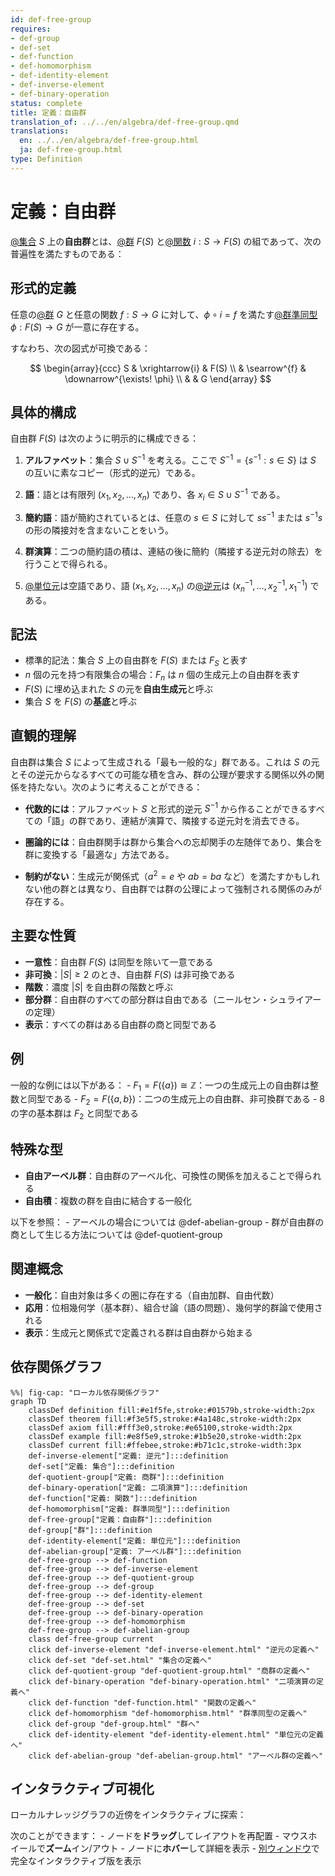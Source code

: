 ```yaml
---
id: def-free-group
requires:
- def-group
- def-set
- def-function
- def-homomorphism
- def-identity-element
- def-inverse-element
- def-binary-operation
status: complete
title: 定義：自由群
translation_of: ../../en/algebra/def-free-group.qmd
translations:
  en: ../../en/algebra/def-free-group.html
  ja: def-free-group.html
type: Definition
---
```


# 定義：自由群 {#def-free-group}

[@集合](../logic-set-theory/def-set.qmd) $S$ 上の**自由群**とは、[@群](def-group.qmd) $F(S)$ と[@関数](../logic-set-theory/def-function.qmd) $i: S \to F(S)$ の組であって、次の普遍性を満たすものである：

## 形式的定義

任意の[@群](def-group.qmd) $G$ と任意の関数 $f: S \to G$ に対して、$\phi \circ i = f$ を満たす[@群準同型](def-homomorphism.qmd) $\phi: F(S) \to G$ が一意に存在する。

すなわち、次の図式が可換である：

$$
\begin{array}{ccc}
S & \xrightarrow{i} & F(S) \\
& \searrow^{f} & \downarrow^{\exists! \phi} \\
& & G
\end{array}
$$

## 具体的構成

自由群 $F(S)$ は次のように明示的に構成できる：

1. **アルファベット**：集合 $S \cup S^{-1}$ を考える。ここで $S^{-1} = \{s^{-1} : s \in S\}$ は $S$ の互いに素なコピー（形式的逆元）である。

2. **語**：語とは有限列 $(x_1, x_2, \ldots, x_n)$ であり、各 $x_i \in S \cup S^{-1}$ である。

3. **簡約語**：語が簡約されているとは、任意の $s \in S$ に対して $ss^{-1}$ または $s^{-1}s$ の形の隣接対を含まないことをいう。

4. **群演算**：二つの簡約語の積は、連結の後に簡約（隣接する逆元対の除去）を行うことで得られる。

5. [@単位元](def-identity-element.qmd)は空語であり、語 $(x_1, x_2, \ldots, x_n)$ の[@逆元](def-inverse-element.qmd)は $(x_n^{-1}, \ldots, x_2^{-1}, x_1^{-1})$ である。

## 記法

- 標準的記法：集合 $S$ 上の自由群を $F(S)$ または $F_S$ と表す
- $n$ 個の元を持つ有限集合の場合：$F_n$ は $n$ 個の生成元上の自由群を表す
- $F(S)$ に埋め込まれた $S$ の元を**自由生成元**と呼ぶ
- 集合 $S$ を $F(S)$ の**基底**と呼ぶ

## 直観的理解

自由群は集合 $S$ によって生成される「最も一般的な」群である。これは $S$ の元とその逆元からなるすべての可能な積を含み、群の公理が要求する関係以外の関係を持たない。次のように考えることができる：

- **代数的には**：アルファベット $S$ と形式的逆元 $S^{-1}$ から作ることができるすべての「語」の群であり、連結が演算で、隣接する逆元対を消去できる。

- **圏論的には**：自由群関手は群から集合への忘却関手の左随伴であり、集合を群に変換する「最適な」方法である。

- **制約がない**：生成元が関係式（$a^2 = e$ や $ab = ba$ など）を満たすかもしれない他の群とは異なり、自由群では群の公理によって強制される関係のみが存在する。

## 主要な性質

- **一意性**：自由群 $F(S)$ は同型を除いて一意である
- **非可換**：$|S| \geq 2$ のとき、自由群 $F(S)$ は非可換である
- **階数**：濃度 $|S|$ を自由群の階数と呼ぶ
- **部分群**：自由群のすべての部分群は自由である（ニールセン・シュライアーの定理）
- **表示**：すべての群はある自由群の商と同型である

## 例

一般的な例には以下がある：
- $F_1 = F(\{a\}) \cong \mathbb{Z}$：一つの生成元上の自由群は整数と同型である
- $F_2 = F(\{a, b\})$：二つの生成元上の自由群、非可換群である
- 8の字の基本群は $F_2$ と同型である

## 特殊な型

- **自由アーベル群**：自由群のアーベル化、可換性の関係を加えることで得られる
- **自由積**：複数の群を自由に結合する一般化

以下を参照：
- アーベルの場合については @def-abelian-group
- 群が自由群の商として生じる方法については @def-quotient-group

## 関連概念

- **一般化**：自由対象は多くの圏に存在する（自由加群、自由代数）
- **応用**：位相幾何学（基本群）、組合せ論（語の問題）、幾何学的群論で使用される
- **表示**：生成元と関係式で定義される群は自由群から始まる

## 依存関係グラフ

```mermaid
%%| fig-cap: "ローカル依存関係グラフ"
graph TD
    classDef definition fill:#e1f5fe,stroke:#01579b,stroke-width:2px
    classDef theorem fill:#f3e5f5,stroke:#4a148c,stroke-width:2px
    classDef axiom fill:#fff3e0,stroke:#e65100,stroke-width:2px
    classDef example fill:#e8f5e9,stroke:#1b5e20,stroke-width:2px
    classDef current fill:#ffebee,stroke:#b71c1c,stroke-width:3px
    def-inverse-element["定義: 逆元"]:::definition
    def-set["定義: 集合"]:::definition
    def-quotient-group["定義: 商群"]:::definition
    def-binary-operation["定義: 二項演算"]:::definition
    def-function["定義: 関数"]:::definition
    def-homomorphism["定義: 群準同型"]:::definition
    def-free-group["定義：自由群"]:::definition
    def-group["群"]:::definition
    def-identity-element["定義: 単位元"]:::definition
    def-abelian-group["定義: アーベル群"]:::definition
    def-free-group --> def-function
    def-free-group --> def-inverse-element
    def-free-group --> def-quotient-group
    def-free-group --> def-group
    def-free-group --> def-identity-element
    def-free-group --> def-set
    def-free-group --> def-binary-operation
    def-free-group --> def-homomorphism
    def-free-group --> def-abelian-group
    class def-free-group current
    click def-inverse-element "def-inverse-element.html" "逆元の定義へ"
    click def-set "def-set.html" "集合の定義へ"
    click def-quotient-group "def-quotient-group.html" "商群の定義へ"
    click def-binary-operation "def-binary-operation.html" "二項演算の定義へ"
    click def-function "def-function.html" "関数の定義へ"
    click def-homomorphism "def-homomorphism.html" "群準同型の定義へ"
    click def-group "def-group.html" "群へ"
    click def-identity-element "def-identity-element.html" "単位元の定義へ"
    click def-abelian-group "def-abelian-group.html" "アーベル群の定義へ"
```

## インタラクティブ可視化

ローカルナレッジグラフの近傍をインタラクティブに探索：

::: {.graph-viz data-id="def-free-group" data-width="700" data-height="500"}
:::

次のことができます：
- ノードを**ドラッグ**してレイアウトを再配置
- マウスホイールで**ズーム**イン/アウト
- ノードに**ホバー**して詳細を表示
- [別ウィンドウ](../../output/interactive/ja/def-free-group.html){target="_blank"}で完全なインタラクティブ版を表示
